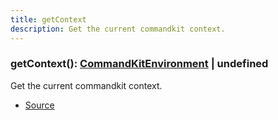 ```yaml
---
title: getContext
description: Get the current commandkit context.
---
```



### getContext(): [CommandKitEnvironment](/docs/api-reference/classes/CommandKitEnvironment) | undefined

Get the current commandkit context.



- [Source](https://github.com/underctrl-io/commandkit/blob/141d1404ab18a8e659209a0fab65466bf3b6dd85/packages/commandkit/src/context/async-context.ts#L100)